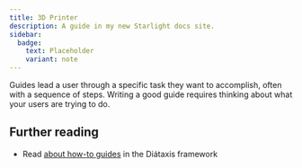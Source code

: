 ```yaml
---
title: 3D Printer
description: A guide in my new Starlight docs site.
sidebar:
  badge:
    text: Placeholder
    variant: note
---
```


Guides lead a user through a specific task they want to accomplish, often with a sequence of steps.
Writing a good guide requires thinking about what your users are trying to do.

## Further reading

- Read [about how-to guides](https://diataxis.fr/how-to-guides/) in the Diátaxis framework
